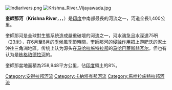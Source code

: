 {{NoteTA|1=zh:奎師那; zh-cn:克里希纳}}[[Image:Indiarivers.png|thumb]]
[[Image:Krishna_River_Vijayawada.jpg|thumb]]

'''奎師那河'''（'''Krishna River'''，{{lang-mr|कृष्णा नदी}}，{{lang-kn|ಕೃಷ್ಣಾ ನದಿ}}，{{lang-te|కృష్ణా నది}}）是[[印度|印度]]中南部最長的河流之一，河道全長1,400公里。

奎師那河是全球對生態系統造成嚴重破壞的河流之一，河水湍急且水深達75呎（23米），在6月至8月的[[季候風|季候風]]季節時間，奎師那河的[[侵蝕作用|侵蝕作用]]把上游肥沃的泥土沖往三角洲地區。传统上认为源头在[[马哈拉施特拉邦|马哈拉施特拉邦]]的[[马哈巴莱斯赫瓦尔|马哈巴莱斯赫瓦尔]]。但也有认为是[[栋格珀德拉河|栋格珀德拉河]]的。

奎師那盆地面積為258,948平方公里，佔[[印度|印度]]領土的8%。
{{Commonscat|Krishna River}}
{{南亞水文}}

{{Authority control}}
[[Category:安得拉邦河流|Category:安得拉邦河流]]
[[Category:卡納塔克邦河流|Category:卡納塔克邦河流]]
[[Category:馬哈拉施特拉邦河流|Category:馬哈拉施特拉邦河流]]